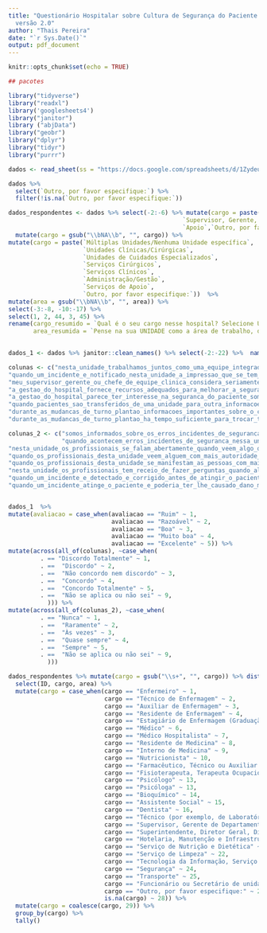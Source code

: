 ```yaml
---
title: "Questionário Hospitalar sobre Cultura de Segurança do Paciente - HSOPSC
  versão 2.0"
author: "Thais Pereira"
date: "`r Sys.Date()`"
output: pdf_document
---
```


```r
knitr::opts_chunk$set(echo = TRUE)
```



```r
## pacotes 

library("tidyverse")
library("readxl")
library('googlesheets4')
library("janitor")
library ("abjData")
library("geobr")
library("dplyr")
library("tidyr")
library("purrr")


```



```r


dados <- read_sheet(ss = "https://docs.google.com/spreadsheets/d/1Zydeu1lZf6rzGeZ3byB_I23TFw9FPqZHn3yYI0LIP_E/edit#gid=0", sheet = 1) 

dados %>% 
  select(`Outro, por favor especifique:`) %>% 
  filter(!is.na(`Outro, por favor especifique:`))

```



```r


dados_respondentes <- dados %>% select(-2:-6) %>% mutate(cargo = paste(Enfermagem, Medicina, `Outra Profissão de Saúde`, 
                                                 `Supervisor, Gerente, Líder de equipe/clínica, Alta liderança`,
                                                 `Apoio`,`Outro, por favor especifique:`)) %>% 
  mutate(cargo = gsub("\\bNA\\b", "", cargo)) %>% 
mutate(cargo = paste(`Múltiplas Unidades/Nenhuma Unidade específica`,
                     `Unidades Clínicas/Cirúrgicas`,
                     `Unidades de Cuidados Especializados`,
                     `Serviços Cirúrgicos`,
                     `Serviços Clínicos`, 
                     `Administração/Gestão`,
                     `Serviços de Apoio`,
                     `Outro, por favor especifique:`))  %>% 
mutate(area = gsub("\\bNA\\b", "", area)) %>% 
select(-3:-8, -10:-17) %>% 
select(1, 2, 44, 3, 45) %>% 
rename(cargo_resumido = `Qual é o seu cargo nesse hospital? Selecione UMA opção.` ,
       area_resumida = `Pense na sua UNIDADE como a área de trabalho, departamento/serviço ou área clínica do hospital onde você passa a maior parte do seu tempo de trabalho. Qual é a sua unidade ou área de trabal...` )
  


```


```r

dados_1 <- dados %>% janitor::clean_names() %>% select(-2:-22) %>%  names()

colunas <- c("nesta_unidade_trabalhamos_juntos_como_uma_equipe_integrada", "nesta_unidade_temos_profissionais_suficientes_para_lidar_com_a_carga_de_trabalho", "os_profissionais_desta_unidade_trabalham_mais_horas_do_que_seria_o_desejavel_para_prestar_o_melhor_cuidado_ao_paciente", "esta_unidade_revisa_regularmente_os_processos_de_trabalho_para_determinar_se_sao_necessarias_mudancas_para_melhorar_a", "esta_unidade_depende_demasiado_de_profissionais_com_contrato_terceirizado_ou_contratado_por_qualquer_outro_regime_temporario",  "nesta_unidade_os_profissionais_sentem_que_seus_erros_falhas_podem_ser_usados_contra_eles", 
"quando_um_incidente_e_notificado_nesta_unidade_a_impressao_que_se_tem_e_que_a_pessoa_esta_sendo_notificada_e_nao_o_problema", "durante_periodos_de_sobrecarga_de_trabalho_os_profissionais_desta_unidade_ajudam_uns_aos_outros", "ha_problema_com_comportamento_desrespeitoso_por_parte_daqueles_que_trabalham_nesta_unidade", "quando_os_profissionais_cometem_erros_esta_unidade_se_concentra_no_aprendizado_ao_inves_de_culpar_os_individuos", "o_ritmo_de_trabalho_nesta_unidade_e_tao_intenso_que_afeta_negativamente_a_seguranca_do_paciente", "nesta_unidade_as_mudancas_para_melhorar_a_seguranca_do_paciente_sao_avaliadas_para_verificar_se_elas_estao_funcionando_bem",  "nesta_unidade_falta_apoio_aos_profissionais_envolvidos_em_erros_falhas_que_comprometem_a_seguranca_do_paciente", "esta_unidade_permite_que_os_mesmos_continuem_ocorrendo_problemas_de_seguranca_do_paciente", 
"meu_supervisor_gerente_ou_chefe_de_equipe_clinica_considera_seriamente_as_sugestoes_dos_profissionais_para_melhorar_a_seguranca_do_paciente", "meu_supervisor_gerente_ou_chefe_de_equipe_clinica_quer_que_trabalhemos_mais_rapido_nos_horarios_de_demanda_intensa_de_trabalho_mesmo_que_isso_implique_em_pular_etapas", "meu_supervisor_gerente_ou_chefe_de_equipe_clinica_adota_medidas_para_resolver_as_questoes_de_seguranca_do_paciente_que_lhe_sao_apresentadas", "as_acoes_da_gestao_do_hospital_demonstram_que_a_seguranca_do_paciente_tem_alta_prioridade", 
"a_gestao_do_hospital_fornece_recursos_adequados_para_melhorar_a_seguranca_do_paciente", 
"a_gestao_do_hospital_parece_ter_interesse_na_seguranca_do_paciente_somente_apos_a_ocorrencia_de_um_evento_adverso", 
"quando_pacientes_sao_transferidos_de_uma_unidade_para_outra_informacoes_importantes_sobre_o_seu_cuidado_sao_frequentemente_perdidas", 
"durante_as_mudancas_de_turno_plantao_informacoes_importantes_sobre_o_cuidado_do_paciente_frequentemente_sao_omitidas", 
"durante_as_mudancas_de_turno_plantao_ha_tempo_suficiente_para_trocar_todas_as_informacoes_importantes_para_o_cuidado_do_paciente")

colunas_2 <- c("somos_informados_sobre_os_erros_incidentes_de_seguranca_que_acontecem_nesta_unidade", 
               "quando_acontecem_erros_incidentes_de_seguranca_nessa_unidade_discutimos_maneiras_de_evitar_que_voltem_a_acontecer", "nesta_unidade_somos_informados_sobre_as_mudancas_realizadas_com_base_nos_relatorios_de_notificacao_de_incidentes", 
"nesta_unidade_os_profissionais_se_falam_abertamente_quando_veem_algo_que_pode_afetar_negativamente_o_cuidado_do_paciente", 
"quando_os_profissionais_desta_unidade_veem_alguem_com_mais_autoridade_fazendo_algo_inseguro_para_os_pacientes_eles_falam_abertamente",
"quando_os_profissionais_desta_unidade_se_manifestam_as_pessoas_com_mais_autoridade_estao_abertas_as_suas_preocupacoes_em_relacao_a_seguranca_do_paciente", 
"nesta_unidade_os_profissionais_tem_receio_de_fazer_perguntas_quando_algo_nao_lhes_parece_certo", 
"quando_um_incidente_e_detectado_e_corrigido_antes_de_atingir_o_paciente_com_que_frequencia_ele_e_notificado",
"quando_um_incidente_atinge_o_paciente_e_poderia_ter_lhe_causado_dano_mas_nao_lhe_causou_com_que_frequencia_ele_e_notificado")


dados_1  %>% 
mutate(avaliacao = case_when(avaliacao == "Ruim" ~ 1, 
                             avaliacao == "Razoável" ~ 2,
                             avaliacao == "Boa" ~ 3,
                             avaliacao == "Muito boa" ~ 4,
                             avaliacao == "Excelente" ~ 5)) %>% 
mutate(across(all_of(colunas), ~case_when(
         . == "Discordo Totalmente" ~ 1, 
         . ==  "Discordo" ~ 2, 
         . ==  "Não concordo nem discordo" ~ 3,
         . ==  "Concordo" ~ 4,
         . ==  "Concordo Totalmente" ~ 5,
         . ==  "Não se aplica ou não sei" ~ 9,
           ))) %>% 
mutate(across(all_of(colunas_2), ~case_when(
         . == "Nunca" ~ 1, 
         . ==  "Raramente" ~ 2, 
         . ==  "Às vezes" ~ 3,
         . ==  "Quase sempre" ~ 4,
         . ==  "Sempre" ~ 5,
         . ==  "Não se aplica ou não sei" ~ 9,
           )))


```


```r

dados_respondentes %>% mutate(cargo = gsub("\\s+", "", cargo)) %>% distinct(cargo) %>% pull()
  select(ID, cargo, area) %>% 
  mutate(cargo = case_when(cargo == "Enfermeiro" ~ 1, 
                           cargo == "Técnico de Enfermagem" ~ 2, 
                           cargo == "Auxiliar de Enfermagem" ~ 3,
                           cargo == "Residente de Enfermagem" ~ 4,
                           cargo == "Estagiário de Enfermagem (Graduação)" ~ 5,
                           cargo == "Médico" ~ 6,
                           cargo == "Médico Hospitalista" ~ 7,
                           cargo == "Residente de Medicina" ~ 8,
                           cargo == "Interno de Medicina" ~ 9,
                           cargo == "Nutricionista" ~ 10,
                           cargo == "Farmacêutico, Técnico ou Auxiliar de Farmácia" ~ 11,
                           cargo == "Fisioterapeuta, Terapeuta Ocupacional ou Fonoaudiólogo" ~ 12,
                           cargo == "Psicólogo" ~ 13,
                           cargo == "Psicóloga" ~ 13,
                           cargo == "Bioquímico" ~ 14,
                           cargo == "Assistente Social" ~ 15,
                           cargo == "Dentista" ~ 16,
                           cargo == "Técnico (por exemplo, de Laboratório, Rx, Eletrocardiograma)." ~ 17,
                           cargo == "Supervisor, Gerente de Departamento, Chefe de equipe/clínica, Administrador, Diretor" ~ 18,
                           cargo == "Superintendente, Diretor Geral, Diretor Presidente" ~ 19,
                           cargo == "Hotelaria, Manutenção e Infraestrutura" ~ 20,
                           cargo == "Serviço de Nutrição e Dietética" ~ 21,
                           cargo == "Serviço de Limpeza" ~ 22,
                           cargo == "Tecnologia da Informação, Serviço de Informações em Saúde, Informática Médica" ~ 23,
                           cargo == "Segurança" ~ 24,
                           cargo == "Transporte" ~ 25,
                           cargo == "Funcionário ou Secretário de unidade, Recepcionista, Funcionário Administrativo" ~ 26,
                           cargo == "Outro, por favor especifique:" ~ 27,
                           is.na(cargo) ~ 28)) %>% 
  mutate(cargo = coalesce(cargo, 29)) %>% 
  group_by(cargo) %>% 
  tally()
  
  

```
























